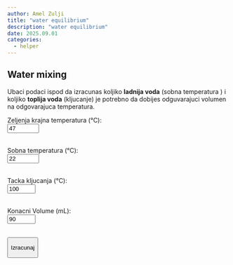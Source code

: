 ```yaml
---
author: Amel Zulji
title: "water equilibrium"
description: "water equilibrium"
date: 2025.09.01
categories:
  - helper
---
```


## Water mixing

Ubaci podaci ispod da izracunas koljiko **ladnija voda** (sobna temperatura ) i koljiko **toplija voda** (kljucanje) je potrebno da dobijes odguvarajuci volumen na odgovarajuca temperatura.

:::: {#calculator style="max-width: 500px; margin: 1em 0;"}
<label>Zeljenja krajna temperatura (°C):<br> <input type="number" id="t_final" value="47" min="30" max="70" step="0.5"> </label><br><br>

<label>Sobna temperatura (°C):<br> <input type="number" id="t_cold" value="22" min="10" max="30" step="0.5"> </label><br><br>

<label> Tacka kljucanja (°C):<br> <input type="number" id="t_hot" value="100" min="80" max="100" step="1"> </label><br><br>

<label> Konacni Volume (mL):<br> <input type="number" id="v_total" value="90" min="30" max="300" step="1"> </label><br><br>

<button onclick="calculateMix()">

Izracunaj

</button>

::: {#result style="margin-top: 1.5em; font-size: 1.1em;"}
:::
::::

```{=html}
<script>
function calculateMix() {
  const T_final = parseFloat(document.getElementById("t_final").value);
  const T_cold  = parseFloat(document.getElementById("t_cold").value);
  const T_hot   = parseFloat(document.getElementById("t_hot").value);
  const V_total = parseFloat(document.getElementById("v_total").value);

  if (T_hot === T_cold) {
    document.getElementById("result").innerHTML = "Error: Room and boiling temperatures are the same.";
    return;
  }

  const V_cold = V_total * (T_hot - T_final) / (T_hot - T_cold);
  const V_hot = V_total - V_cold;

  if (V_cold < 0 || V_hot < 0) {
    document.getElementById("result").innerHTML = "⚠️ Invalid temperature combination. Try adjusting values.";
    return;
  }

  document.getElementById("result").innerHTML =
    `<strong>To get ${V_total} mL at ${T_final} °C:</strong><br><br>` +
    `• Add <strong>${V_cold.toFixed(1)} mL</strong> of room temperature water (${T_cold} °C)<br>` +
    `• Then add <strong>${V_hot.toFixed(1)} mL</strong> of boiling water (${T_hot} °C)`;
}
</script>
```

